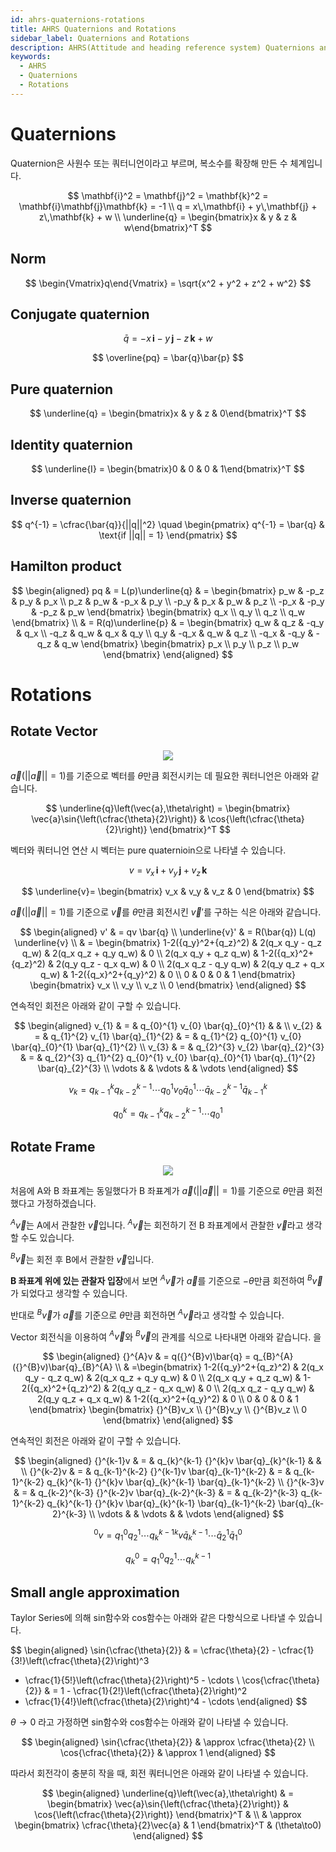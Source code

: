 ```yaml
---
id: ahrs-quaternions-rotations
title: AHRS Quaternions and Rotations
sidebar_label: Quaternions and Rotations
description: AHRS(Attitude and heading reference system) Quaternions and Rotations
keywords:
  - AHRS
  - Quaternions
  - Rotations
---
```



# Quaternions

Quaternion은 사원수 또는 쿼터니언이라고 부르며, 복소수를 확장해 만든 수 체계입니다.

$$
\mathbf{i}^2 = \mathbf{j}^2 = \mathbf{k}^2 = \mathbf{i}\mathbf{j}\mathbf{k} = -1
\\
q = x\,\mathbf{i} + y\,\mathbf{j} + z\,\mathbf{k} + w
\\
\underline{q} = \begin{bmatrix}x & y & z & w\end{bmatrix}^T
$$

## Norm

$$
\begin{Vmatrix}q\end{Vmatrix} = \sqrt{x^2 + y^2 + z^2 + w^2}
$$

## Conjugate quaternion

$$
\bar{q} = -x\,\mathbf{i} - y\,\mathbf{j} - z\,\mathbf{k} + w
$$

$$
\overline{pq} = \bar{q}\bar{p}
$$

## Pure quaternion

$$
\underline{q} = \begin{bmatrix}x & y & z & 0\end{bmatrix}^T
$$

## Identity quaternion

$$
\underline{I} = \begin{bmatrix}0 & 0 & 0 & 1\end{bmatrix}^T
$$

## Inverse quaternion

$$
q^{-1} = \cfrac{\bar{q}}{||q||^2} \quad
  \begin{pmatrix}
  q^{-1} = \bar{q} & \text{if ||q|| = 1}
  \end{pmatrix}
$$

## Hamilton product

$$
\begin{aligned}
pq & = L(p)\underline{q} & =
  \begin{bmatrix}
  p_w  & -p_z &  p_y & p_x \\
  p_z  &  p_w & -p_x & p_y \\
  -p_y &  p_x &  p_w & p_z \\
  -p_x & -p_y & -p_z & p_w
  \end{bmatrix}
  \begin{bmatrix}
  q_x \\ q_y \\ q_z \\ q_w
  \end{bmatrix}
\\
& = R(q)\underline{p} & =
  \begin{bmatrix}
  q_w &  q_z & -q_y & q_x \\
  -q_z &  q_w &  q_x & q_y \\
  q_y & -q_x &  q_w & q_z \\
  -q_x & -q_y & -q_z & q_w
  \end{bmatrix}
  \begin{bmatrix}
  p_x \\ p_y \\ p_z \\ p_w
  \end{bmatrix}
\end{aligned}
$$

# Rotations

## Rotate Vector

<center>
  <img
    src={useBaseUrl("img/etc/project/ahrs/ahrs-quaternions-rotate-vector.png")}
  />
</center>

$\vec{a}\left(||\vec{a}|| = 1\right)$를 기준으로 벡터를 $\theta$만큼 회전시키는 데 필요한 쿼터니언은 아래와 같습니다.

$$
\underline{q}\left(\vec{a},\theta\right) =
  \begin{bmatrix}
  \vec{a}\sin{\left(\cfrac{\theta}{2}\right)} & \cos{\left(\cfrac{\theta}{2}\right)}
  \end{bmatrix}^T
$$

벡터와 쿼터니언 연산 시 벡터는 pure quaternioin으로 나타낼 수 있습니다.

$$
v = v_x\,\mathbf{i} + v_y\,\mathbf{j} +v_z\,\mathbf{k}
$$

$$
\underline{v}= \begin{bmatrix} v_x & v_y & v_z & 0 \end{bmatrix}
$$

$\vec{a}\left(||\vec{a}|| = 1\right)$를 기준으로 $\vec{v}$를 $\theta$만큼 회전시킨 $\vec{v}'$를 구하는 식은 아래와 같습니다.

$$
\begin{aligned}
v' & = qv \bar{q}
\\
\underline{v}' & = R(\bar{q}) L(q) \underline{v}
\\
& =
  \begin{bmatrix}
  1-2({q_y}^2+{q_z}^2)  &  2(q_x q_y - q_z q_w)  &  2(q_x q_z + q_y q_w)  &  0  \\
  2(q_x q_y + q_z q_w)  &  1-2({q_x}^2+{q_z}^2)  &  2(q_y q_z - q_x q_w)  &  0  \\
  2(q_x q_z - q_y q_w)  &  2(q_y q_z + q_x q_w)  &  1-2({q_x}^2+{q_y}^2)  &  0  \\
  0  &  0  &  0  &  1
  \end{bmatrix}
  \begin{bmatrix}
  v_x \\ v_y \\ v_z \\ 0
  \end{bmatrix}
\end{aligned}
$$

연속적인 회전은 아래와 같이 구할 수 있습니다.

$$
\begin{aligned}
v_{1} & = & q_{0}^{1} v_{0} \bar{q}_{0}^{1} & &
\\
v_{2} & = & q_{1}^{2} v_{1} \bar{q}_{1}^{2} & = &
  q_{1}^{2} q_{0}^{1} v_{0} \bar{q}_{0}^{1} \bar{q}_{1}^{2}
\\
v_{3} & = & q_{2}^{3} v_{2} \bar{q}_{2}^{3} & = &
  q_{2}^{3} q_{1}^{2} q_{0}^{1} v_{0} \bar{q}_{0}^{1} \bar{q}_{1}^{2} \bar{q}_{2}^{3}
\\
\vdots & & \vdots & & \vdots
\end{aligned}
$$

$$
v_{k} = q_{k-1}^{k} q_{k-2}^{k-1} \cdots
  q_{0}^{1} v_{0} \bar{q}_{0}^{1} \cdots
  \bar{q}_{k-2}^{k-1} \bar{q}_{k-1}^{k}
$$

$$
q_{0}^{k} = q_{k-1}^{k} q_{k-2}^{k-1} \cdots q_{0}^{1}
$$

## Rotate Frame

<center>
  <img
    src={useBaseUrl("img/etc/project/ahrs/ahrs-quaternions-rotate-frame.png")}
  />
</center>

처음에 A와 B 좌표계는 동일했다가 B 좌표계가 $\vec{a}\left(||\vec{a}|| = 1\right)$를 기준으로 $\theta$만큼 회전했다고 가정하겠습니다.

${}^{A}\vec{v}$는 A에서 관찰한 $\vec{v}$입니다. ${}^{A}\vec{v}$는 회전하기 전 B 좌표계에서 관찰한 $\vec{v}$라고 생각할 수도 있습니다.

${}^{B}\vec{v}$는 회전 후 B에서 관찰한 $\vec{v}$입니다.

**B 좌표계 위에 있는 관찰자 입장**에서 보면 ${}^{A}\vec{v}$가 $\vec{a}$를 기준으로 $-\theta$만큼 회전하여 ${}^{B}\vec{v}$가 되었다고 생각할 수 있습니다.

반대로 ${}^{B}\vec{v}$가 $\vec{a}$를 기준으로 $\theta$만큼 회전하면 ${}^{A}\vec{v}$라고 생각할 수 있습니다.

Vector 회전식을 이용하여 ${}^{A}\vec{v}$와 ${}^{B}\vec{v}$의 관계를 식으로 나타내면 아래와 같습니다.
을

$$
\begin{aligned}
{}^{A}v & = q({}^{B}v)\bar{q} = q_{B}^{A}({}^{B}v)\bar{q}_{B}^{A}
\\
& =\begin{bmatrix}
  1-2({q_y}^2+{q_z}^2)  &  2(q_x q_y - q_z q_w)  &  2(q_x q_z + q_y q_w)  &  0  \\
  2(q_x q_y + q_z q_w)  &  1-2({q_x}^2+{q_z}^2)  &  2(q_y q_z - q_x q_w)  &  0  \\
  2(q_x q_z - q_y q_w)  &  2(q_y q_z + q_x q_w)  &  1-2({q_x}^2+{q_y}^2)  &  0  \\
  0  &  0  &  0  &  1
  \end{bmatrix}
  \begin{bmatrix}
  {}^{B}v_x \\ {}^{B}v_y \\ {}^{B}v_z \\ 0
  \end{bmatrix}
\end{aligned}
$$

연속적인 회전은 아래와 같이 구할 수 있습니다.

$$
\begin{aligned}
{}^{k-1}v & = & q_{k}^{k-1} {}^{k}v \bar{q}_{k}^{k-1} & &
\\
{}^{k-2}v & = & q_{k-1}^{k-2} {}^{k-1}v \bar{q}_{k-1}^{k-2} & = &
  q_{k-1}^{k-2} q_{k}^{k-1} {}^{k}v \bar{q}_{k}^{k-1} \bar{q}_{k-1}^{k-2}
\\
{}^{k-3}v & = & q_{k-2}^{k-3} {}^{k-2}v \bar{q}_{k-2}^{k-3} & = &
  q_{k-2}^{k-3} q_{k-1}^{k-2} q_{k}^{k-1} {}^{k}v \bar{q}_{k}^{k-1} \bar{q}_{k-1}^{k-2} \bar{q}_{k-2}^{k-3}
\\
\vdots & & \vdots & & \vdots
\end{aligned}
$$

$$
{}^{0}v = q_{1}^{0} q_{2}^{1} \cdots
  q_{k}^{k-1} {}^{k}v \bar{q}_{k}^{k-1} \cdots
  \bar{q}_{2}^{1} \bar{q}_{1}^{0}
$$

$$
q_{k}^{0} = q_{1}^{0} q_{2}^{1} \cdots q_{k}^{k-1}
$$

## Small angle approximation

Taylor Series에 의해 sin함수와 cos함수는 아래와 같은 다항식으로 나타낼 수 있습니다.

$$
\begin{aligned}
\sin{\cfrac{\theta}{2}} & = \cfrac{\theta}{2} - \cfrac{1}{3!}\left(\cfrac{\theta}{2}\right)^3
  + \cfrac{1}{5!}\left(\cfrac{\theta}{2}\right)^5 - \cdots
\\
\cos{\cfrac{\theta}{2}} & = 1 - \cfrac{1}{2!}\left(\cfrac{\theta}{2}\right)^2
  + \cfrac{1}{4!}\left(\cfrac{\theta}{2}\right)^4 - \cdots
\end{aligned}
$$

$\theta\to0$ 라고 가정하면 sin함수와 cos함수는 아래와 같이 나타낼 수 있습니다.

$$
\begin{aligned}
\sin{\cfrac{\theta}{2}} & \approx \cfrac{\theta}{2}
\\
\cos{\cfrac{\theta}{2}} & \approx 1
\end{aligned}
$$

따라서 회전각이 충분히 작을 때, 회전 쿼터니언은 아래와 같이 나타낼 수 있습니다.

$$
\begin{aligned}
\underline{q}\left(\vec{a},\theta\right) & =
  \begin{bmatrix}
  \vec{a}\sin{\left(\cfrac{\theta}{2}\right)} & \cos{\left(\cfrac{\theta}{2}\right)}
  \end{bmatrix}^T &
\\
 & \approx
  \begin{bmatrix}
  \cfrac{\theta}{2}\vec{a} & 1
  \end{bmatrix}^T & (\theta\to0)
\end{aligned}
$$
